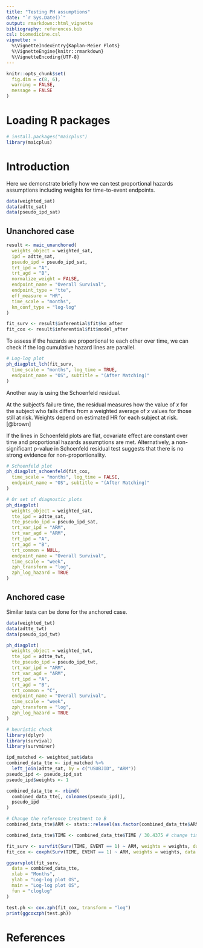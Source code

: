 ```yaml
---
title: "Testing PH assumptions"
date: "`r Sys.Date()`"
output: rmarkdown::html_vignette
bibliography: references.bib
csl: biomedicine.csl
vignette: >
  %\VignetteIndexEntry{Kaplan-Meier Plots}
  %\VignetteEngine{knitr::rmarkdown}
  %\VignetteEncoding{UTF-8}
---
```


```r
knitr::opts_chunk$set(
  fig.dim = c(8, 6),
  warning = FALSE,
  message = FALSE
)
```

# Loading R packages

```r
# install.packages("maicplus")
library(maicplus)
```

# Introduction

Here we demonstrate briefly how we can test proportional hazards assumptions including weights for time-to-event endpoints.

```r
data(weighted_sat)
data(adtte_sat)
data(pseudo_ipd_sat)
```

## Unanchored case

```r
result <- maic_unanchored(
  weights_object = weighted_sat,
  ipd = adtte_sat,
  pseudo_ipd = pseudo_ipd_sat,
  trt_ipd = "A",
  trt_agd = "B",
  normalize_weight = FALSE,
  endpoint_name = "Overall Survival",
  endpoint_type = "tte",
  eff_measure = "HR",
  time_scale = "months",
  km_conf_type = "log-log"
)

fit_surv <- result$inferential$fit$km_after
fit_cox <- result$inferential$fit$model_after
```

To assess if the hazards are proportional to each other over time, we can check if the log cumulative hazard lines are parallel.

```r
# Log-log plot
ph_diagplot_lch(fit_surv,
  time_scale = "months", log_time = TRUE,
  endpoint_name = "OS", subtitle = "(After Matching)"
)
```

Another way is using the Schoenfeld residual.

At the subject’s failure time, the residual measures how the value of $x$ for the subject who fails differs from a weighted average of $x$ values for those still at risk. Weights depend on estimated HR for each subject at risk. [@brown]

If the lines in Schoenfeld plots are flat, covariate effect are constant over time and proportional hazards assumptions are met. Alternatively, a non-significant p-value in Schoenfeld residual test suggests that there is no strong evidence for non-proportionality.

```r
# Schoenfeld plot
ph_diagplot_schoenfeld(fit_cox,
  time_scale = "months", log_time = FALSE,
  endpoint_name = "OS", subtitle = "(After Matching)"
)

# Or set of diagnostic plots
ph_diagplot(
  weights_object = weighted_sat,
  tte_ipd = adtte_sat,
  tte_pseudo_ipd = pseudo_ipd_sat,
  trt_var_ipd = "ARM",
  trt_var_agd = "ARM",
  trt_ipd = "A",
  trt_agd = "B",
  trt_common = NULL,
  endpoint_name = "Overall Survival",
  time_scale = "week",
  zph_transform = "log",
  zph_log_hazard = TRUE
)
```

## Anchored case

Similar tests can be done for the anchored case.

```r
data(weighted_twt)
data(adtte_twt)
data(pseudo_ipd_twt)

ph_diagplot(
  weights_object = weighted_twt,
  tte_ipd = adtte_twt,
  tte_pseudo_ipd = pseudo_ipd_twt,
  trt_var_ipd = "ARM",
  trt_var_agd = "ARM",
  trt_ipd = "A",
  trt_agd = "B",
  trt_common = "C",
  endpoint_name = "Overall Survival",
  time_scale = "week",
  zph_transform = "log",
  zph_log_hazard = TRUE
)
```


```r
# heuristic check
library(dplyr)
library(survival)
library(survminer)

ipd_matched <- weighted_sat$data
combined_data_tte <- ipd_matched %>%
  left_join(adtte_sat, by = c("USUBJID", "ARM"))
pseudo_ipd <- pseudo_ipd_sat
pseudo_ipd$weights <- 1

combined_data_tte <- rbind(
  combined_data_tte[, colnames(pseudo_ipd)],
  pseudo_ipd
)

# Change the reference treatment to B
combined_data_tte$ARM <- stats::relevel(as.factor(combined_data_tte$ARM), ref = "B")

combined_data_tte$TIME <- combined_data_tte$TIME / 30.4375 # change time to months

fit_surv <- survfit(Surv(TIME, EVENT == 1) ~ ARM, weights = weights, data = combined_data_tte)
fit_cox <- coxph(Surv(TIME, EVENT == 1) ~ ARM, weights = weights, data = combined_data_tte)

ggsurvplot(fit_surv,
  data = combined_data_tte,
  xlab = "Months",
  ylab = "Log-log plot OS",
  main = "Log-log plot OS",
  fun = "cloglog"
)

test.ph <- cox.zph(fit_cox, transform = "log")
print(ggcoxzph(test.ph))
```

# References
